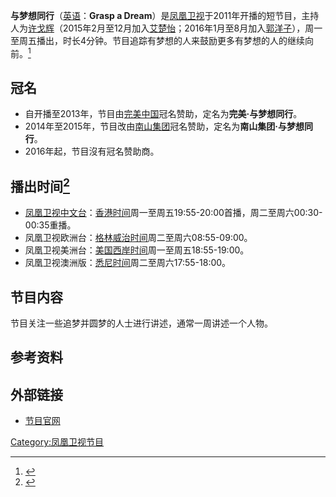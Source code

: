 {{In-progress_tvshow|与梦想同行}}
{{电视节目信息框
| 名称      = 与梦想同行
| 英文名称  = Grasp a Dream
| 图片      = [[File:与梦想同行.jpg|300px]]
| 图说      = 
| 类型      = [[励志|励志]]
| 原创      = [[凤凰卫视|凤凰卫视]]
| 主持      = [[许戈辉|许戈辉]]／[[郭洋子|郭洋子]]
| 国家      = {{HK}}
| 语言      = [[普通话|普通话]]
| 字幕      = [[繁体中文|繁体中文]]
| 标语      = 
| 集数      = 920（截至2014年7月11日）
| 每集长度  = 4分钟
| 制作公司  = [[凤凰卫视|凤凰卫视]]
| 电视网    = [[凤凰卫视中文台|凤凰卫视中文台]]、欧洲台、美洲台、澳洲版
| 图像制式  = [[SDTV|SDTV]]、[[HDTV|HDTV]]（2014年起高标清同步广播）
| 播出国家  = {{HK}}
| 开始      = 2011年
| 结束      = 2016年8月26日
| 前作      = 
| 官方网站  = http://phtv.ifeng.com/program/ymxtx/
}}
'''与梦想同行'''（[[英语|英语]]：'''Grasp a Dream'''）是[[凤凰卫视|凤凰卫视]]于2011年开播的短节目，主持人为[[许戈辉|许戈辉]]（2015年2月至12月加入[[艾楚怡|艾楚怡]]；2016年1月至8月加入[[郭洋子|郭洋子]]），周一至周五播出，时长4分钟。节目追踪有梦想的人来鼓励更多有梦想的人的继续向前。<ref>{{Cite web |url=http://v.ifeng.com/vlist/tv/ymxtx/all/0/1/detail.shtml |title=节目简介 |accessdate=2014-07-12 |archive-date=2014-07-14 |archive-url=https://web.archive.org/web/20140714154043/http://v.ifeng.com/vlist/tv/ymxtx/all/0/1/detail.shtml |dead-url=no }}</ref>

==冠名==
*自开播至2013年，节目由[[完美中国|完美中国]]冠名赞助，定名为'''完美·与梦想同行'''。
*2014年至2015年，节目改由[[南山集团|南山集团]]冠名赞助，定名为'''南山集团·与梦想同行'''。
*2016年起，节目沒有冠名赞助商。

==播出时间<ref>{{Cite web |url=http://phtv.ifeng.com/epg/ |title=节目单 |accessdate=2014-07-12 |archive-date=2013-07-14 |archive-url=https://web.archive.org/web/20130714052031/http://phtv.ifeng.com/epg/ |dead-url=yes }}</ref>==
*[[凤凰卫视中文台|凤凰卫视中文台]]：[[香港时间|香港时间]]周一至周五19:55-20:00首播，周二至周六00:30-00:35重播。
*凤凰卫视欧洲台：[[格林威治时间|格林威治时间]]周二至周六08:55-09:00。
*凤凰卫视美洲台：[[美国西岸时间|美国西岸时间]]周一至周五18:55-19:00。
*凤凰卫视澳洲版：[[悉尼时间|悉尼时间]]周二至周六17:55-18:00。

==节目内容==
节目关注一些追梦并圆梦的人士进行讲述，通常一周讲述一个人物。

==参考资料==
{{reflist}}

==外部链接==
*[http://phtv.ifeng.com/program/ymxtx/ 节目官网] {{Wayback|url=http://phtv.ifeng.com/program/ymxtx/ |date=20200107152524 }}

[[Category:凤凰卫视节目|Category:凤凰卫视节目]]